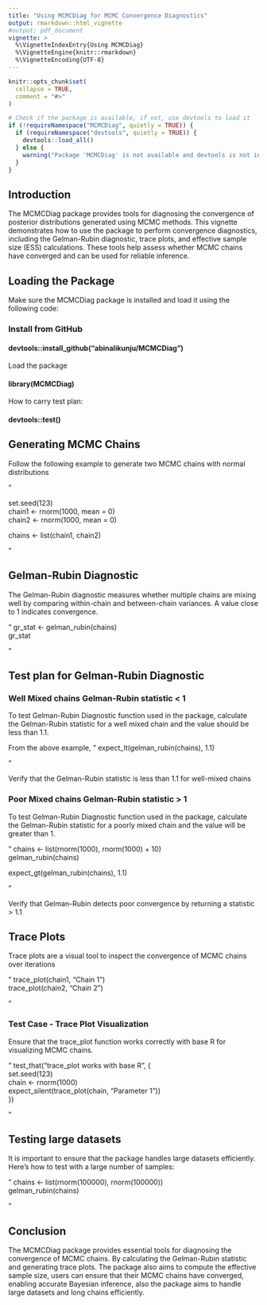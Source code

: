 ```yaml
---
title: "Using MCMCDiag for MCMC Convergence Diagnostics"
output: rmarkdown::html_vignette
#output: pdf_document
vignette: >
  %\VignetteIndexEntry{Using MCMCDiag}
  %\VignetteEngine{knitr::rmarkdown}
  %\VignetteEncoding{UTF-8}
---
```


```r
knitr::opts_chunk$set(
  collapse = TRUE,
  comment = "#>"
)

# Check if the package is available, if not, use devtools to load it
if (!requireNamespace("MCMCDiag", quietly = TRUE)) {
  if (requireNamespace("devtools", quietly = TRUE)) {
    devtools::load_all()
  } else {
    warning("Package 'MCMCDiag' is not available and devtools is not installed to load it.")
  }
}
```

## Introduction

The MCMCDiag package provides tools for diagnosing the convergence of posterior distributions generated using MCMC methods. This vignette demonstrates how to use the package to perform convergence diagnostics, including the Gelman-Rubin diagnostic, trace plots, and effective sample size (ESS) calculations. These tools help assess whether MCMC chains have converged and can be used for reliable inference.

## Loading the Package
Make sure the MCMCDiag package is installed and load it using the following code:

### Install from GitHub
#### devtools::install_github("abinalikunju/MCMCDiag")

Load the package

#### library(MCMCDiag)

How to carry test plan:

#### devtools::test()

##  Generating MCMC Chains

Follow the following example to generate two MCMC chains with normal distributions

"

set.seed(123)\
chain1 <- rnorm(1000, mean = 0)\
chain2 <- rnorm(1000, mean = 0)\


chains <- list(chain1, chain2)\

"

## Gelman-Rubin Diagnostic

The Gelman-Rubin diagnostic measures whether multiple chains are mixing well by comparing within-chain and between-chain variances. A value close to 1 indicates convergence.

"
gr_stat <- gelman_rubin(chains)\
gr_stat\

"

## Test plan for Gelman-Rubin Diagnostic 

### Well Mixed chains Gelman-Rubin statistic < 1

To test Gelman-Rubin Diagnostic function used in the package, calculate the Gelman-Rubin statistic for a well mixed chain and the value should be less than 1.1.

From the above example, 
"
expect_lt(gelman_rubin(chains), 1.1)\

"

 Verify that the Gelman-Rubin statistic is less than 1.1 for well-mixed chains

### Poor Mixed chains Gelman-Rubin statistic > 1

To test Gelman-Rubin Diagnostic function used in the package, calculate the Gelman-Rubin statistic for a poorly mixed chain and the value will be greater than 1.

"
chains <- list(rnorm(1000), rnorm(1000) + 10)\
gelman_rubin(chains)\

expect_gt(gelman_rubin(chains), 1.1)\

"

Verify that Gelman-Rubin detects poor convergence by returning a statistic > 1.1

## Trace Plots
Trace plots are a visual tool to inspect the convergence of MCMC chains over iterations

"
trace_plot(chain1, "Chain 1")\
trace_plot(chain2, "Chain 2")\

"


### Test Case - Trace Plot Visualization

Ensure that the trace_plot function works correctly with base R for visualizing MCMC chains.

"
test_that("trace_plot works with base R", {\
  set.seed(123)\
  chain <- rnorm(1000)\
  expect_silent(trace_plot(chain, "Parameter 1"))\
})\

"

## Testing large datasets

It is important to ensure that the package handles large datasets efficiently. Here's how to test with a large number of samples:

"
chains <- list(rnorm(100000), rnorm(100000))\
gelman_rubin(chains)\

"

## Conclusion
The MCMCDiag package provides essential tools for diagnosing the convergence of 
MCMC chains. By calculating the Gelman-Rubin statistic and generating trace plots.
The package also aims to compute the effective sample size, users can ensure that their MCMC chains have converged, enabling accurate Bayesian inference, also the package aims to handle large datasets and long chains efficiently.
